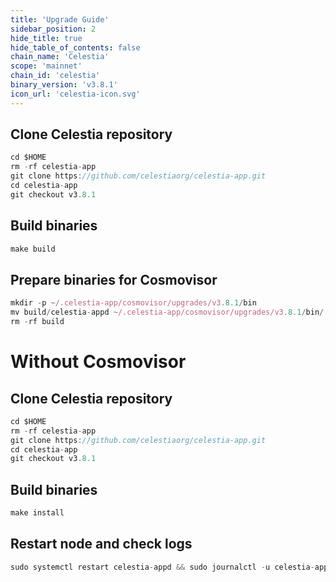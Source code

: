 ```yaml
---
title: 'Upgrade Guide'
sidebar_position: 2
hide_title: true
hide_table_of_contents: false
chain_name: 'Celestia'
scope: 'mainnet'
chain_id: 'celestia'
binary_version: 'v3.8.1'
icon_url: 'celestia-icon.svg'
---
```



<PageTitle
  iconUrl="img/celestia-icon.svg"
  title="Celestia Upgrade Guide"
  chainId="celestia"
  version="v3.8.1"
/>

## Clone Celestia repository

```js
cd $HOME
rm -rf celestia-app
git clone https://github.com/celestiaorg/celestia-app.git
cd celestia-app
git checkout v3.8.1
```

## Build binaries

```js
make build
```

## Prepare binaries for Cosmovisor

```js
mkdir -p ~/.celestia-app/cosmovisor/upgrades/v3.8.1/bin
mv build/celestia-appd ~/.celestia-app/cosmovisor/upgrades/v3.8.1/bin/
rm -rf build
```

# Without Cosmovisor

## Clone Celestia repository

```js
cd $HOME
rm -rf celestia-app
git clone https://github.com/celestiaorg/celestia-app.git
cd celestia-app
git checkout v3.8.1
```

## Build binaries

```js
make install
```

## Restart node and check logs

```js
sudo systemctl restart celestia-appd && sudo journalctl -u celestia-appd -f --no-hostname -o cat
```
